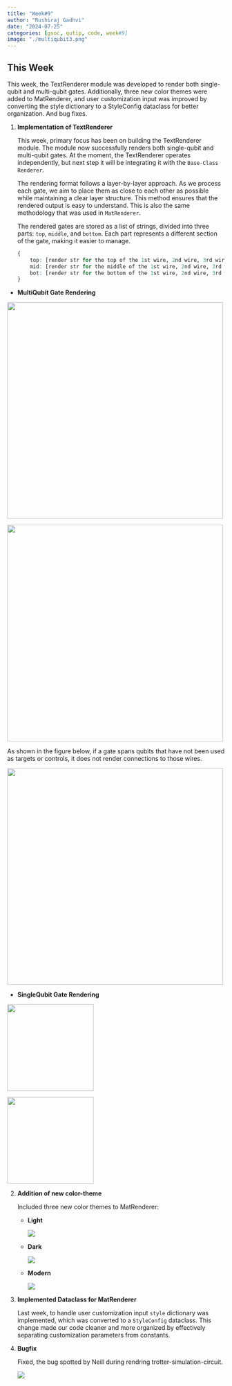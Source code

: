 ```yaml
---
title: "Week#9"
author: "Rushiraj Gadhvi"
date: "2024-07-25"
categories: [gsoc, qutip, code, week#9]
image: "./multiqubit3.png"
---
```

## This Week

This week, the TextRenderer module was developed to render both single-qubit and multi-qubit gates. Additionally, three new color themes were added to MatRenderer, and user customization input was improved by converting the style dictionary to a StyleConfig dataclass for better organization. And bug fixes.

1. **Implementation of TextRenderer**
    
   This week, primary focus has been on building the TextRenderer module. The module now successfully renders both single-qubit and multi-qubit gates. At the moment, the TextRenderer operates independently, but next step it will be integrating it with the `Base-Class Renderer`.

    The rendering format follows a layer-by-layer approach. As we process each gate, we aim to place them as close to each other as possible while maintaining a clear layer structure. This method ensures that the rendered output is easy to understand. This is also the same methodology that was used in `MatRenderer`.

    The rendered gates are stored as a list of strings, divided into three parts: `top`, `middle`, and `bottom`. Each part represents a different section of the gate, making it easier to manage.

    ```r
    {
        top: [render str for the top of the 1st wire, 2nd wire, 3rd wire ...],
        mid: [render str for the middle of the 1st wire, 2nd wire, 3rd wire ...],
        bot: [render str for the bottom of the 1st wire, 2nd wire, 3rd wire ...],
    }
    ```

- **MultiQubit Gate Rendering**

::: {layout-ncol=2}
![](./multiqubit1.png){width=500 fig-align="center"}

![](./multiqubit2.png){width=500 fig-align="center"}
:::

As shown in the figure below, if a gate spans qubits that have not been used as targets or controls, it does not render connections to those wires.

![](./multiqubit3.png){width=500 fig-align="center"}


- **SingleQubit Gate Rendering**

::: {layout-ncol=2}
![](./single-qubit1.png){height=200 fig-align="center"}

![](./single-qubit2.png){height=200 fig-align="center"}
:::


    

2. **Addition of new color-theme**

    Included three new color themes to MatRenderer:

    - **Light**

        ![](./light-theme.png)

    - **Dark**

        ![](./dark-theme.png)

    - **Modern**

        ![](./modern-theme.png)

3. **Implemented Dataclass for MatRenderer**

    Last week, to handle user customization input `style` dictionary was implemented, which was converted to a `StyleConfig` dataclass. This change made our code cleaner and more organized by effectively separating customization parameters from constants.

4. **Bugfix**

    Fixed, the bug spotted by Neill during rendring trotter-simulation-circuit.

    ![](./bug-fix.png)